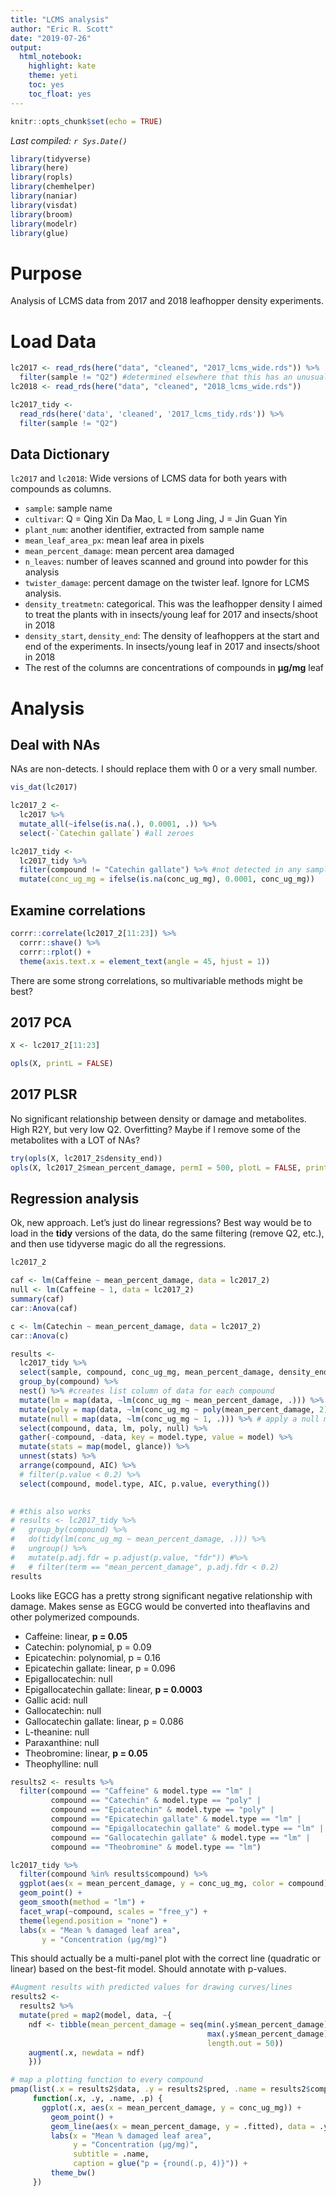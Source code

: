 ```yaml
---
title: "LCMS analysis"
author: "Eric R. Scott"
date: "2019-07-26"
output: 
  html_notebook: 
    highlight: kate
    theme: yeti
    toc: yes
    toc_float: yes
---
```


```r
knitr::opts_chunk$set(echo = TRUE)
```

*Last compiled: `r Sys.Date()`*

```r
library(tidyverse)
library(here)
library(ropls)
library(chemhelper)
library(naniar)
library(visdat)
library(broom)
library(modelr)
library(glue)
```

# Purpose

Analysis of LCMS data from 2017 and 2018 leafhopper density experiments.

# Load Data

```r
lc2017 <- read_rds(here("data", "cleaned", "2017_lcms_wide.rds")) %>% 
  filter(sample != "Q2") #determined elsewhere that this has an unusually high ammount of damage for the treatment
lc2018 <- read_rds(here("data", "cleaned", "2018_lcms_wide.rds"))

lc2017_tidy <-
  read_rds(here('data', 'cleaned', '2017_lcms_tidy.rds')) %>% 
  filter(sample != "Q2")
```

## Data Dictionary

`lc2017` and `lc2018`: Wide versions of LCMS data for both years with compounds as columns.

- `sample`: sample name
- `cultivar`: Q = Qing Xin Da Mao, L = Long Jing, J = Jin Guan Yin
- `plant_num`: another identifier, extracted from sample name
- `mean_leaf_area_px`: mean leaf area in pixels
- `mean_percent_damage`: mean percent area damaged
- `n_leaves`: number of leaves scanned and ground into powder for this analysis
- `twister_damage`: percent damage on the twister leaf.  Ignore for LCMS analysis.
- `density_treatmetn`: categorical.  This was the leafhopper density I aimed to treat the plants with in insects/young leaf for 2017 and insects/shoot in 2018
- `density_start`, `density_end`: The density of leafhoppers at the start and end of the experiments.  In insects/young leaf in 2017 and insects/shoot in 2018
- The rest of the columns are concentrations of compounds in **µg/mg** leaf

# Analysis
## Deal with NAs

NAs are non-detects.  I should replace them with 0 or a very small number.

```r
vis_dat(lc2017)
```


```r
lc2017_2 <-
  lc2017 %>% 
  mutate_all(~ifelse(is.na(.), 0.0001, .)) %>% 
  select(-`Catechin gallate`) #all zeroes

lc2017_tidy <- 
  lc2017_tidy %>% 
  filter(compound != "Catechin gallate") %>% #not detected in any sample
  mutate(conc_ug_mg = ifelse(is.na(conc_ug_mg), 0.0001, conc_ug_mg))
```

## Examine correlations

```r
corrr::correlate(lc2017_2[11:23]) %>% 
  corrr::shave() %>% 
  corrr::rplot() +
  theme(axis.text.x = element_text(angle = 45, hjust = 1))
```

There are some strong correlations, so multivariable methods might be best?

## 2017 PCA

```r
X <- lc2017_2[11:23]

opls(X, printL = FALSE)
```

## 2017 PLSR

No significant relationship between density or damage and metabolites. High R2Y, but very low Q2.  Overfitting?  Maybe if I remove some of the metabolites with a LOT of NAs?

```r
try(opls(X, lc2017_2$density_end))
opls(X, lc2017_2$mean_percent_damage, permI = 500, plotL = FALSE, printL = FALSE)
```



## Regression analysis

Ok, new approach.  Let's just do linear regressions?  Best way would be to load in the **tidy** versions of the data, do the same filtering (remove Q2, etc.), and then use tidyverse magic do all the regressions.

```r
lc2017_2

caf <- lm(Caffeine ~ mean_percent_damage, data = lc2017_2)
null <- lm(Caffeine ~ 1, data = lc2017_2)
summary(caf)
car::Anova(caf)

c <- lm(Catechin ~ mean_percent_damage, data = lc2017_2)
car::Anova(c)


```
```r


results <-
  lc2017_tidy %>% 
  select(sample, compound, conc_ug_mg, mean_percent_damage, density_end) %>% 
  group_by(compound) %>% 
  nest() %>% #creates list column of data for each compound
  mutate(lm = map(data, ~lm(conc_ug_mg ~ mean_percent_damage, .))) %>%  # apply a linear model
  mutate(poly = map(data, ~lm(conc_ug_mg ~ poly(mean_percent_damage, 2), .))) %>%  # apply a polynomial model
  mutate(null = map(data, ~lm(conc_ug_mg ~ 1, .))) %>% # apply a null model
  select(compound, data, lm, poly, null) %>% 
  gather(-compound, -data, key = model.type, value = model) %>% 
  mutate(stats = map(model, glance)) %>%
  unnest(stats) %>% 
  arrange(compound, AIC) %>% 
  # filter(p.value < 0.2) %>%
  select(compound, model.type, AIC, p.value, everything())
  

# #this also works
# results <- lc2017_tidy %>% 
#   group_by(compound) %>%
#   do(tidy(lm(conc_ug_mg ~ mean_percent_damage, .))) %>% 
#   ungroup() %>% 
#   mutate(p.adj.fdr = p.adjust(p.value, "fdr")) #%>% 
#   # filter(term == "mean_percent_damage", p.adj.fdr < 0.2)
results
```

Looks like EGCG has a pretty strong significant negative relationship with damage.  Makes sense as EGCG would be converted into theaflavins and other polymerized compounds.

- Caffeine: linear, **p = 0.05**
- Catechin: polynomial, p = 0.09
- Epicatechin: polynomial, p = 0.16
- Epicatechin gallate: linear, p = 0.096
- Epigallocatechin: null
- Epigallocatechin gallate: linear, **p = 0.0003**
- Gallic acid: null
- Gallocatechin: null
- Gallocatechin gallate: linear, p = 0.086
- L-theanine: null
- Paraxanthine: null
- Theobromine: linear, **p = 0.05**
- Theophylline: null
```r
results2 <- results %>% 
  filter(compound == "Caffeine" & model.type == "lm" |
         compound == "Catechin" & model.type == "poly" |
         compound == "Epicatechin" & model.type == "poly" |
         compound == "Epicatechin gallate" & model.type == "lm" |
         compound == "Epigallocatechin gallate" & model.type == "lm" |
         compound == "Gallocatechin gallate" & model.type == "lm" |
         compound == "Theobromine" & model.type == "lm")
```

```r
lc2017_tidy %>% 
  filter(compound %in% results$compound) %>% 
  ggplot(aes(x = mean_percent_damage, y = conc_ug_mg, color = compound)) +
  geom_point() +
  geom_smooth(method = "lm") +
  facet_wrap(~compound, scales = "free_y") +
  theme(legend.position = "none") +
  labs(x = "Mean % damaged leaf area",
       y = "Concentration (µg/mg)")
```

This should actually be a multi-panel plot with the correct line (quadratic or linear) based on the best-fit model.  Should annotate with p-values.

```r
#Augment results with predicted values for drawing curves/lines
results2 <-
  results2 %>%
  mutate(pred = map2(model, data, ~{
    ndf <- tibble(mean_percent_damage = seq(min(.y$mean_percent_damage),
                                            max(.y$mean_percent_damage),
                                            length.out = 50))
    augment(.x, newdata = ndf)
    }))

# map a plotting function to every compound
pmap(list(.x = results2$data, .y = results2$pred, .name = results2$compound, .p = results2$p.value), 
     function(.x, .y, .name, .p) {
       ggplot(.x, aes(x = mean_percent_damage, y = conc_ug_mg)) +
         geom_point() +
         geom_line(aes(x = mean_percent_damage, y = .fitted), data = .y) +
         labs(x = "Mean % damaged leaf area",
              y = "Concentration (µg/mg)",
              subtitle = .name,
              caption = glue("p = {round(.p, 4)}")) +
         theme_bw()
     })
```


